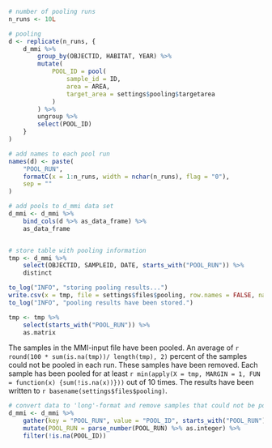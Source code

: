 
```r

# number of pooling runs
n_runs <- 10L

# pooling
d <- replicate(n_runs, {
    d_mmi %>%
        group_by(OBJECTID, HABITAT, YEAR) %>%
        mutate(
            POOL_ID = pool(
                sample_id = ID, 
                area = AREA, 
                target_area = settings$pooling$targetarea
            )
        ) %>%
        ungroup %>%
        select(POOL_ID)
    }
)

# add names to each pool run
names(d) <- paste(
    "POOL_RUN", 
    formatC(x = 1:n_runs, width = nchar(n_runs), flag = "0"), 
    sep = ""
)

# add pools to d_mmi data set
d_mmi <- d_mmi %>% 
    bind_cols(d %>% as_data_frame) %>% 
    as_data_frame 


# store table with pooling information
tmp <- d_mmi %>%
    select(OBJECTID, SAMPLEID, DATE, starts_with("POOL_RUN")) %>%
    distinct

to_log("INFO", "storing pooling results...")
write.csv(x = tmp, file = settings$files$pooling, row.names = FALSE, na = "")
to_log("INFO", "pooling results have been stored.")

tmp <- tmp %>% 
    select(starts_with("POOL_RUN")) %>% 
    as.matrix

```

The samples in the MMI-input file have been pooled. An average of `r round(100 * sum(is.na(tmp))/ length(tmp), 2)` percent of the samples could not be pooled in each run. These samples have been removed. Each sample has been pooled for at least `r min(apply(X = tmp, MARGIN = 1, FUN = function(x) {sum(!is.na(x))}))` out of 10 times.  The results have been written to `r basename(settings$files$pooling)`.


```r
# convert data to 'long'-format and remove samples that could not be pooled
d_mmi <- d_mmi %>% 
    gather(key = "POOL_RUN", value = "POOL_ID", starts_with("POOL_RUN")) %>%
    mutate(POOL_RUN = parse_number(POOL_RUN) %>% as.integer) %>%
    filter(!is.na(POOL_ID))
```